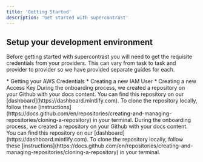 ```yaml
---
title: 'Getting Started'
description: 'Get started with supercontrast'
---
```


## Setup your development environment
Before getting started with supercontrast you will need to get the requisite credentials
from your providers. This can vary from task to task and provider to provider so we have
provided separate guides for each.

<AccordionGroup>
  <Accordion icon="aws" title="Getting Started with AWS">
    * Getting your AWS Credentials
    * Creating a new IAM User
    * Creating a new Access Key
  </Accordion>
  <Accordion icon="google" title="Getting Started with GCP">
    During the onboarding process, we created a repository on your Github with
    your docs content. You can find this repository on our
    [dashboard](https://dashboard.mintlify.com). To clone the repository
    locally, follow these
    [instructions](https://docs.github.com/en/repositories/creating-and-managing-repositories/cloning-a-repository)
    in your terminal.
  </Accordion>
  <Accordion icon="microsoft" title="Getting Started with Azure">
    During the onboarding process, we created a repository on your Github with
    your docs content. You can find this repository on our
    [dashboard](https://dashboard.mintlify.com). To clone the repository
    locally, follow these
    [instructions](https://docs.github.com/en/repositories/creating-and-managing-repositories/cloning-a-repository)
    in your terminal.
  </Accordion>

</AccordionGroup>
